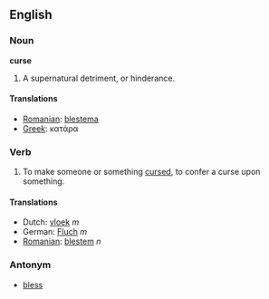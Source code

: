 ==English==
===Noun===
'''curse'''

#A supernatural detriment, or hinderance.

====Translations====
*[[Romanian]]: [[blestema]]
*[[Greek]]: κατάρα

===Verb===
#To make someone or something [[cursed]], to confer a curse upon something.

====Translations====
*Dutch: [[vloek]] ''m''
*German: [[Fluch]] ''m''
*[[Romanian]]: [[blestem]] ''n''

===Antonym===
*[[bless]]